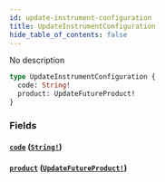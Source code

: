 ```yaml
---
id: update-instrument-configuration
title: UpdateInstrumentConfiguration
hide_table_of_contents: false
---
```



No description

```graphql
type UpdateInstrumentConfiguration {
  code: String!
  product: UpdateFutureProduct!
}
```


### Fields

#### [`code`](#) ([`String!`](/docs/mainnet/graphql/scalars/string))




#### [`product`](#) ([`UpdateFutureProduct!`](/docs/mainnet/graphql/objects/update-future-product))






